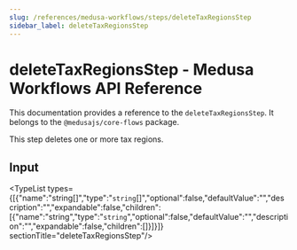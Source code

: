 ```yaml
---
slug: /references/medusa-workflows/steps/deleteTaxRegionsStep
sidebar_label: deleteTaxRegionsStep
---
```



# deleteTaxRegionsStep - Medusa Workflows API Reference

This documentation provides a reference to the `deleteTaxRegionsStep`. It belongs to the `@medusajs/core-flows` package.

This step deletes one or more tax regions.

## Input

<TypeList types={[{"name":"string[]","type":"`string`[]","optional":false,"defaultValue":"","description":"","expandable":false,"children":[{"name":"string","type":"`string`","optional":false,"defaultValue":"","description":"","expandable":false,"children":[]}]}]}  sectionTitle="deleteTaxRegionsStep"/>
